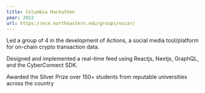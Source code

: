```yaml
---
title: Columbia Hackathon
year: 2022
url: https://ece.northeastern.edu/groups/nucar/
---
```


Led a group of 4 in the development of Actions, a social media tool/platform for on-chain crypto transaction data.

Designed and implemented a real-time feed using Reactjs, Nextjs, GraphQL, and the CyberConnect SDK.

Awarded the Silver Prize over 150+ students from reputable universities across the country